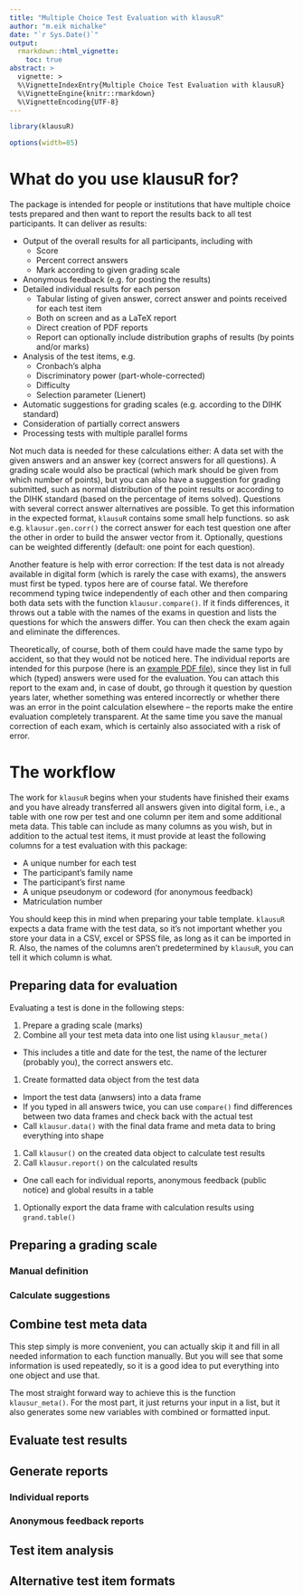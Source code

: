```yaml
---
title: "Multiple Choice Test Evaluation with klausuR"
author: "m.eik michalke"
date: "`r Sys.Date()`"
output:
  rmarkdown::html_vignette:
    toc: true
abstract: >
  vignette: >
  %\VignetteIndexEntry{Multiple Choice Test Evaluation with klausuR}
  %\VignetteEngine{knitr::rmarkdown}
  %\VignetteEncoding{UTF-8}
---
```


```r
library(klausuR)
```

```r
options(width=85)
```

# What do you use klausuR for?

The package is intended for people or institutions that have multiple choice tests prepared and then want to report the results back to all test participants. It can deliver as results:

* Output of the overall results for all participants, including with
    * Score
    * Percent correct answers
    * Mark according to given grading scale
* Anonymous feedback (e.g. for posting the results)
* Detailed individual results for each person
    * Tabular listing of given answer, correct answer and points received for each test item
    * Both on screen and as a LaTeX report
    * Direct creation of PDF reports
    * Report can optionally include distribution graphs of results (by points and/or marks)
* Analysis of the test items, e.g.
    * Cronbach's alpha
    * Discriminatory power (part-whole-corrected)
    * Difficulty
    * Selection parameter (Lienert)
* Automatic suggestions for grading scales (e.g. according to the DIHK standard)
* Consideration of partially correct answers
* Processing tests with multiple parallel forms

Not much data is needed for these calculations either: A data set with the given answers and an answer key (correct answers for all questions). A grading scale would also be practical (which mark should be given from which number of points), but you can also have a suggestion for grading submitted, such as normal distribution of the point results or according to the DIHK standard (based on the percentage of items solved). Questions with several correct answer alternatives are possible. To get this information in the expected format, `klausuR` contains some small help functions. so ask e.g. `klausur.gen.corr()` the correct answer for each test question one after the other in order to build the answer vector from it. Optionally, questions can be weighted differently (default: one point for each question).

Another feature is help with error correction: If the test data is not already available in digital form (which is rarely the case with exams), the answers must first be typed. typos here are of course fatal. We therefore recommend typing twice independently of each other and then comparing both data sets with the function `klausur.compare()`. If it finds differences, it throws out a table with the names of the exams in question and lists the questions for which the answers differ. You can then check the exam again and eliminate the differences.

Theoretically, of course, both of them could have made the same typo by accident, so that they would not be noticed here. The individual reports are intended for this purpose (here is an [example PDF file](https://reaktanz.de/R/pckg/klausuR/ergebnisse-klausuR.pdf)), since they list in full which (typed) answers were used for the evaluation. You can attach this report to the exam and, in case of doubt, go through it question by question years later, whether something was entered incorrectly or whether there was an error in the point calculation elsewhere -- the reports make the entire evaluation completely transparent. At the same time you save the manual correction of each exam, which is certainly also associated with a risk of error.


# The workflow

The work for `klausuR` begins when your students have finished their exams and you have already transferred all answers given into digital form, i.e., a table with one row per test and one column per item and some additional meta data. This table can include as many columns as you wish, but in addition to the actual test items, it must provide at least the following columns for a test evaluation with this package:

* A unique number for each test
* The participant's family name
* The participant's first name
* A unique pseudonym or codeword (for anonymous feedback)
* Matriculation number

You should keep this in mind when preparing your table template. `klausuR` expects a data frame with the test data, so it's not important whether you store your data in a CSV, excel or SPSS file, as long as it can be imported in R. Also, the names of the columns aren't predetermined by `klausuR`, you can tell it which column is what.

## Preparing data for evaluation

Evaluating a test is done in the following steps:

#. Prepare a grading scale (marks)
#. Combine all your test meta data into one list using `klausur_meta()`
  * This includes a title and date for the test, the name of the lecturer (probably you), the correct answers etc.
#. Create formatted data object from the test data
  * Import the test data (anwsers) into a data frame
  * If you typed in all answers twice, you can use `compare()` find differences between two data frames and check back with the actual test
  * Call `klausur.data()` with the final data frame and meta data to bring everything into shape
#. Call `klausur()` on the created data object to calculate test results
#. Call `klausur.report()` on the calculated results
  * One call each for individual reports, anonymous feedback (public notice) and global results in a table
#. Optionally export the data frame with calculation results using `grand.table()`

## Preparing a grading scale

### Manual definition

### Calculate suggestions

## Combine test meta data

This step simply is more convenient, you can actually skip it and fill in all needed information to each function manually. But you will see that some information is used repeatedly, so it is a good idea to put everything into one object and use that.

The most straight forward way to achieve this is the function `klausur_meta()`. For the most part, it just returns your input in a list, but it also generates some new variables with combined or formatted input.

## Evaluate test results

## Generate reports

### Individual reports

### Anonymous feedback reports

## Test item analysis

## Alternative test item formats
